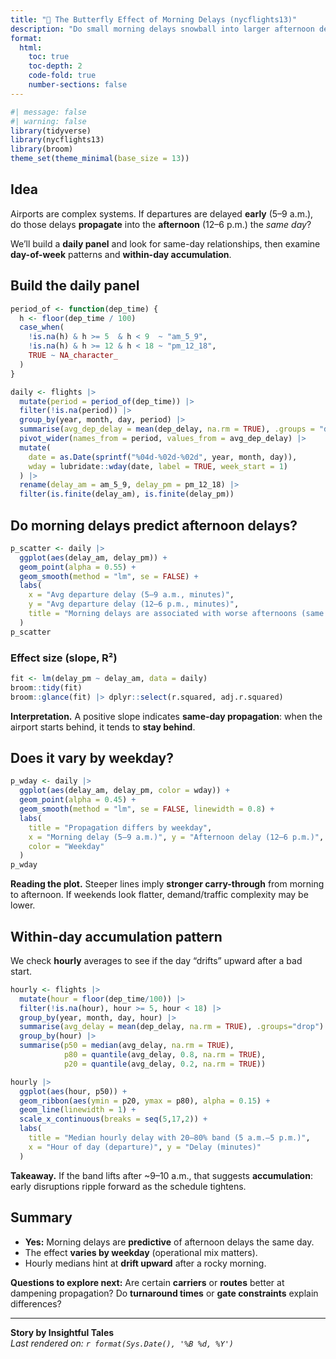 ```yaml
---
title: "🦋 The Butterfly Effect of Morning Delays (nycflights13)"
description: "Do small morning delays snowball into larger afternoon delays on the same day?"
format:
  html:
    toc: true
    toc-depth: 2
    code-fold: true
    number-sections: false
---
```


```r
#| message: false
#| warning: false
library(tidyverse)
library(nycflights13)
library(broom)
theme_set(theme_minimal(base_size = 13))
```

## Idea
Airports are complex systems. If departures are delayed **early** (5–9 a.m.), do those delays **propagate** into the **afternoon** (12–6 p.m.) the *same day*?

We’ll build a **daily panel** and look for same-day relationships, then examine **day-of-week** patterns and **within-day accumulation**.

## Build the daily panel

```r
period_of <- function(dep_time) {
  h <- floor(dep_time / 100)
  case_when(
    !is.na(h) & h >= 5  & h < 9  ~ "am_5_9",
    !is.na(h) & h >= 12 & h < 18 ~ "pm_12_18",
    TRUE ~ NA_character_
  )
}

daily <- flights |>
  mutate(period = period_of(dep_time)) |>
  filter(!is.na(period)) |>
  group_by(year, month, day, period) |>
  summarise(avg_dep_delay = mean(dep_delay, na.rm = TRUE), .groups = "drop") |>
  pivot_wider(names_from = period, values_from = avg_dep_delay) |>
  mutate(
    date = as.Date(sprintf("%04d-%02d-%02d", year, month, day)),
    wday = lubridate::wday(date, label = TRUE, week_start = 1)
  ) |>
  rename(delay_am = am_5_9, delay_pm = pm_12_18) |>
  filter(is.finite(delay_am), is.finite(delay_pm))
```

## Do morning delays predict afternoon delays?

```r
p_scatter <- daily |>
  ggplot(aes(delay_am, delay_pm)) +
  geom_point(alpha = 0.55) +
  geom_smooth(method = "lm", se = FALSE) +
  labs(
    x = "Avg departure delay (5–9 a.m., minutes)",
    y = "Avg departure delay (12–6 p.m., minutes)",
    title = "Morning delays are associated with worse afternoons (same day)"
  )
p_scatter
```

### Effect size (slope, R²)

```r
fit <- lm(delay_pm ~ delay_am, data = daily)
broom::tidy(fit)
broom::glance(fit) |> dplyr::select(r.squared, adj.r.squared)
```

**Interpretation.** A positive slope indicates **same-day propagation**: when the airport starts behind, it tends to **stay behind**.

## Does it vary by weekday?

```r
p_wday <- daily |>
  ggplot(aes(delay_am, delay_pm, color = wday)) +
  geom_point(alpha = 0.45) +
  geom_smooth(method = "lm", se = FALSE, linewidth = 0.8) +
  labs(
    title = "Propagation differs by weekday",
    x = "Morning delay (5–9 a.m.)", y = "Afternoon delay (12–6 p.m.)",
    color = "Weekday"
  )
p_wday
```

**Reading the plot.** Steeper lines imply **stronger carry-through** from morning to afternoon. If weekends look flatter, demand/traffic complexity may be lower.

## Within-day accumulation pattern

We check **hourly** averages to see if the day “drifts” upward after a bad start.

```r
hourly <- flights |>
  mutate(hour = floor(dep_time/100)) |>
  filter(!is.na(hour), hour >= 5, hour < 18) |>
  group_by(year, month, day, hour) |>
  summarise(avg_delay = mean(dep_delay, na.rm = TRUE), .groups="drop") |>
  group_by(hour) |>
  summarise(p50 = median(avg_delay, na.rm = TRUE),
            p80 = quantile(avg_delay, 0.8, na.rm = TRUE),
            p20 = quantile(avg_delay, 0.2, na.rm = TRUE))

hourly |>
  ggplot(aes(hour, p50)) +
  geom_ribbon(aes(ymin = p20, ymax = p80), alpha = 0.15) +
  geom_line(linewidth = 1) +
  scale_x_continuous(breaks = seq(5,17,2)) +
  labs(
    title = "Median hourly delay with 20–80% band (5 a.m.–5 p.m.)",
    x = "Hour of day (departure)", y = "Delay (minutes)"
  )
```

**Takeaway.** If the band lifts after ~9–10 a.m., that suggests **accumulation**: early disruptions ripple forward as the schedule tightens.

## Summary
- **Yes:** Morning delays are **predictive** of afternoon delays the same day.  
- The effect **varies by weekday** (operational mix matters).  
- Hourly medians hint at **drift upward** after a rocky morning.

**Questions to explore next:** Are certain **carriers** or **routes** better at dampening propagation? Do **turnaround times** or **gate constraints** explain differences?

---

<footer>
**Story by Insightful Tales**  
_Last rendered on: `r format(Sys.Date(), '%B %d, %Y')`_
</footer>
